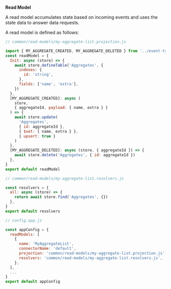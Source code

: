 
**Read Model**

A read model accumulates state based on incoming events and uses the state data to answer data requests.

A read model is defined as follows:

<Tabs>
<TabItem value="projection" label="Projection" default>

```js
// common/read-models/my-aggregate-list.projection.js

import { MY_AGGREGATE_CREATED, MY_AGGREGATE_DELETED } from '../event-types'
const readModel = {
  Init: async (store) => {
    await store.defineTable('Aggregates', {
      indexes: {
        id: 'string',
      },
      fields: ['name', 'extra'],
    })
  },
  [MY_AGGREGATE_CREATED]: async (
    store,
    { aggregateId, payload: { name, extra } }
  ) => {
    await store.update(
      'Aggregates',
      { id: aggregateId },
      { $set: { name, extra } },
      { upsert: true }
    )
  },
  [MY_AGGREGATE_DELETED]: async (store, { aggregateId }) => {
    await store.delete('Aggregates', { id: aggregateId })
  },
}
export default readModel
```

</TabItem>
<TabItem value="resolvers" label="Resolvers">

```js
// common/read-models/my-aggregate-list.resolvers.js

const resolvers = {
  all: async (store) => {
    return await store.find('Aggregates', {})
  },
}
export default resolvers
```

</TabItem>
<TabItem value="config" label="App Config">

```js
// config.app.js

const appConfig = {
  readModels: [
    {
      name: 'MyAggregateList',
      connectorName: 'default',
      projection: 'common/read-models/my-aggregate-list.projection.js',
      resolvers: 'common/read-models/my-aggregate-list.resolvers.js',
    },
  ],
  ...
}
export default appConfig
```

</TabItem>
</Tabs>
